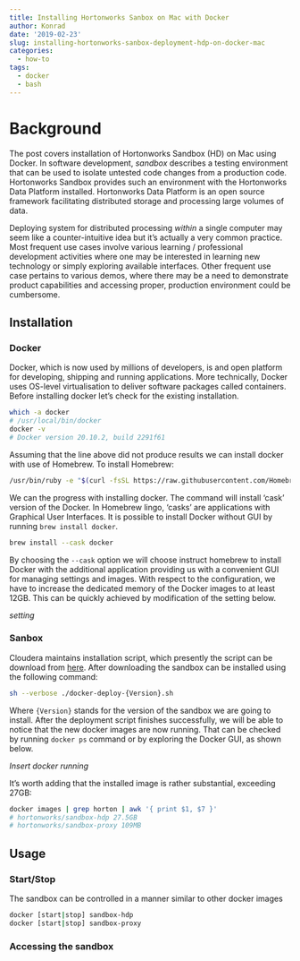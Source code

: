 ```yaml
---
title: Installing Hortonworks Sanbox on Mac with Docker
author: Konrad
date: '2019-02-23'
slug: installing-hortonworks-sanbox-deployment-hdp-on-docker-mac
categories:
  - how-to
tags:
  - docker
  - bash
---
```


# Background

The post covers installation of Hortonworks Sandbox (HD) on Mac using Docker. In software development, *sandbox* describes a testing environment that can be used to isolate untested code changes from a production code. Hortonworks Sandbox provides such an environment with the Hortonworks Data Platform installed. Hortonworks Data Platform is an open source framework facilitating distributed storage and processing large volumes of data.

Deploying system for distributed processing *within* a single computer may seem like a counter-intuitive idea but it's actually a very common practice. Most frequent use cases involve various learning / professional development activities where one may be interested in learning new technology or simply exploring available interfaces. Other frequent use case pertains to various demos, where there may be a need to demonstrate product capabilities and accessing proper, production environment could be cumbersome.

## Installation

### Docker

Docker, which is now used by millions of developers, is and open platform for developing, shipping and running applications. More technically, Docker uses OS-level virtualisation to deliver software packages called containers. Before installing docker let's check for the existing installation.

```sh
which -a docker
# /usr/local/bin/docker
docker -v
# Docker version 20.10.2, build 2291f61
```

Assuming that the line above did not produce results we can install docker with use of Homebrew. To install Homebrew:

```sh
/usr/bin/ruby -e "$(curl -fsSL https://raw.githubusercontent.com/Homebrew/install/master/install)"
```

We can the progress with installing docker. The command will install 'cask' version of the Docker. In Homebrew lingo, 'casks' are applications with Graphical User Interfaces. It is possible to install Docker without GUI by running `brew install docker`.

```sh
brew install --cask docker
```

By choosing the `--cask` option we will choose instruct homebrew to install Docker with the additional application providing us with a convenient GUI for managing settings and images. With respect to the configuration, we have to increase the dedicated memory of the Docker images to at least 12GB. This can be quickly achieved by modification of the setting below.

*setting*

### Sanbox

Cloudera maintains installation script, which presently the script can be download from [here](https://www.cloudera.com/downloads/hortonworks-sandbox/hdp.html?utm_source=mktg-tutorial). After downloading the sandbox can be installed using the following command:

```sh
sh --verbose ./docker-deploy-{Version}.sh
```

Where `{Version}` stands for the version of the sandbox we are going to install. After the deployment script finishes successfully, we will be able to notice that the new docker images are now running. That can be checked by running `docker ps` command or by exploring the Docker GUI, as shown below.

*Insert docker running*

It's worth adding that the installed image is rather substantial, exceeding 27GB:

```sh
docker images | grep horton | awk '{ print $1, $7 }'
# hortonworks/sandbox-hdp 27.5GB
# hortonworks/sandbox-proxy 109MB
```
## Usage 

### Start/Stop

The sandbox can be controlled in a manner similar to other docker images

```sh
docker [start|stop] sandbox-hdp
docker [start|stop] sandbox-proxy
```

### Accessing the sandbox



